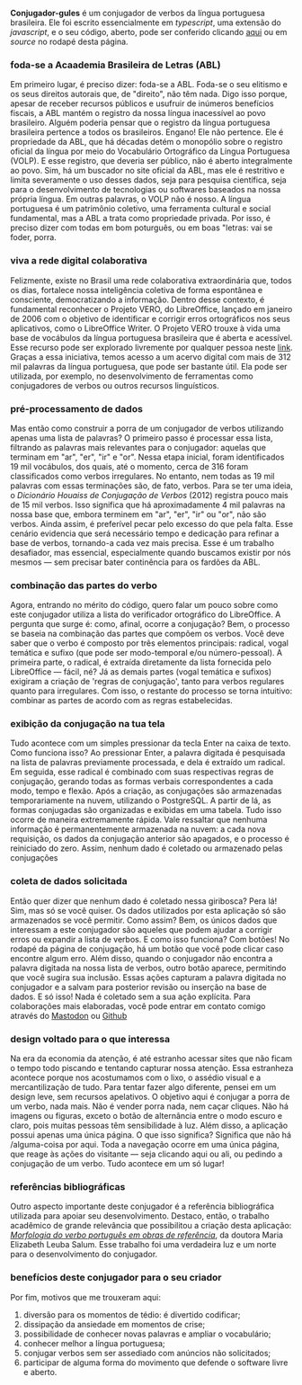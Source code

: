 
**Conjugador-gules**
é um conjugador de verbos da língua portuguesa brasileira. Ele foi escrito essencialmente em 
_typescript_, uma extensão do _javascript_, e o seu código, aberto, pode ser
conferido clicando [aqui](https://github.com/renribsilva/conjugador) ou em _source_
no rodapé desta página.

### foda-se a Acaademia Brasileira de Letras (ABL)

Em primeiro lugar, é preciso dizer: foda-se a ABL. Foda-se o seu elitismo 
e os seus direitos autorais que, de "direito", não têm nada. Digo isso porque, 
apesar de receber recursos públicos e usufruir de inúmeros benefícios fiscais, 
a ABL mantém o registro da nossa língua inacessível ao povo brasileiro.
Alguém poderia pensar que o registro da língua portuguesa brasileira pertence
a todos os brasileiros. Engano! Ele não pertence. Ele é propriedade da ABL, 
que há décadas detém o monopólio sobre o registro oficial da língua por meio 
do Vocabulário Ortográfico da Língua Portuguesa (VOLP). E esse registro, 
que deveria ser público, não é aberto integralmente ao povo. Sim, há um buscador
no site oficial da ABL, mas ele é restritivo e limita severamente o uso desses dados, 
seja para pesquisa científica, seja para o desenvolvimento de tecnologias ou softwares
baseados na nossa própria língua. Em outras palavras, o VOLP não é nosso.
A língua portuguesa é um patrimônio coletivo, uma ferramenta cultural e social
fundamental, mas a ABL a trata como propriedade privada. Por isso,
é preciso dizer com todas em bom poturguês, ou em boas "letras: 
vai se foder, porra. 

### viva a rede digital colaborativa

Felizmente, existe no Brasil uma rede colaborativa extraordinária que, todos os dias, 
fortalece nossa inteligência coletiva de forma espontânea e consciente, 
democratizando a informação. Dentro desse contexto, é fundamental reconhecer o Projeto VERO, 
do LibreOffice, lançado em janeiro de 2006 com o objetivo de identificar e corrigir 
erros ortográficos nos seus aplicativos, como o LibreOffice Writer.
O Projeto VERO trouxe à vida uma base de vocábulos da língua portuguesa brasileira 
que é aberta e acessível. Esse recurso pode ser explorado livremente por qualquer
pessoa neste [link](https://cgit.freedesktop.org/libreoffice/dictionaries/plain/pt_BR/pt_BR.dic). 
Graças a essa iniciativa, temos acesso a um acervo digital com mais de 312 mil 
palavras da língua portuguesa, que pode ser bastante útil.
Ela pode ser utilizada, por exemplo, no desenvolvimento de ferramentas como conjugadores
de verbos ou outros recursos linguísticos.

### pré-processamento de dados

Mas então como construir a porra de um conjugador de verbos utilizando 
apenas uma lista de palavras? O primeiro passo é processar essa lista, 
filtrando as palavras mais relevantes para o conjugador: 
aquelas que terminam em "ar", "er", "ir" e "or". Nessa etapa inicial, 
foram identificados 19 mil vocábulos, dos quais, até o momento, cerca de 316 foram 
classificados como verbos irregulares. No entanto, nem todas as 19 mil palavras 
com essas terminações são, de fato, verbos. Para se ter uma ideia, o 
_Dicionário Houaiss de Conjugação de Verbos_ (2012) registra pouco mais de 15 mil verbos. 
Isso significa que há aproximadamente 4 mil palavras na nossa base que, 
embora terminem em "ar", "er", "ir" ou "or", não são verbos. 
Ainda assim, é preferível pecar pelo excesso do que pela falta. 
Esse cenário evidencia que será necessário tempo e dedicação para refinar a base 
de verbos, tornando-a cada vez mais precisa. Esse é um trabalho desafiador, 
mas essencial, especialmente quando buscamos existir por nós mesmos 
— sem precisar bater continência para os fardões da ABL.

### combinação das partes do verbo

Agora, entrando no mérito do código, quero falar um pouco sobre como este 
conjugador utiliza a lista do verificador ortográfico do LibreOffice. 
A pergunta que surge é: como, afinal, ocorre a conjugação? Bem, o processo se baseia 
na combinação das partes que compõem os verbos. Você deve saber que
o verbo é composto por três elementos principais: radical, vogal temática e 
sufixo (que pode ser modo-temporal e/ou número-pessoal). A primeira parte, 
o radical, é extraída diretamente da lista fornecida pelo LibreOffice — fácil, né?
Já as demais partes (vogal temática e sufixos) exigiram a criação de 'regras de conjugação',
tanto para verbos regulares quanto para irregulares. Com isso, 
o restante do processo se torna intuitivo: combinar as partes de acordo 
com as regras estabelecidas. 

### exibição da conjugação na tua tela

Tudo acontece com um simples pressionar da tecla Enter na caixa de texto. 
Como funciona isso? Ao pressionar Enter, a palavra digitada é pesquisada na 
lista de palavras previamente processada, e dela é extraído um radical.
Em seguida, esse radical é combinado com suas respectivas regras de conjugação, 
gerando todas as formas verbais correspondentes a cada modo, tempo e flexão. 
Após a criação, as conjugações são armazenadas temporariamente na nuvem, 
utilizando o PostgreSQL. A partir de lá, as formas conjugadas são organizadas 
e exibidas em uma tabela. Tudo isso ocorre de maneira extremamente rápida. 
Vale ressaltar que nenhuma informação é permanentemente armazenada na nuvem: 
a cada nova requisição, os dados da conjugação anterior são apagados, 
e o processo é reiniciado do zero. Assim, nenhum dado é coletado ou armazenado
pelas conjugações

### coleta de dados solicitada

Então quer dizer que nenhum dado é coletado nessa giribosca?
Pera lá! Sim, mas só se você quiser. Os dados utilizados por esta aplicação
só são armazenados se você permitir. Como assim? Bem, os únicos dados que
interessam a este conjugador são aqueles que podem ajudar a corrigir erros ou
expandir a lista de verbos. E como isso funciona? Com botões! No rodapé da página
de conjugação, há um botão que você pode clicar caso encontre algum erro.
Além disso, quando o conjugador não encontra a palavra digitada na nossa 
lista de verbos, outro botão aparece, permitindo que você sugira sua inclusão.
Essas ações capturam a palavra digitada no conjugador e a salvam para posterior
revisão ou inserção na base de dados. E só isso! Nada é coletado sem a sua ação explícita.
Para colaborações mais elaboradas, você pode entrar em contato comigo através 
do [Mastodon](https://ursal.zone/@renribsilva) ou 
[Github](https://github.com/renribsilva/conjugador)

### design voltado para o que interessa

Na era da economia da atenção, é até estranho acessar sites que não 
ficam o tempo todo piscando e tentando capturar nossa atenção. Essa estranheza
acontece porque nos acostumamos com o lixo, o assédio visual e a mercantilização de tudo.
Para tentar fazer algo diferente, pensei em um design leve, sem recursos apelativos. 
O objetivo aqui é conjugar a porra de um verbo, nada mais. Não é vender porra nada,
nem caçar cliques. Não há imagens ou figuras, exceto o botão de alternância entre 
o modo escuro e claro, pois muitas pessoas têm sensibilidade à luz. 
Além disso, a aplicação possui apenas uma única página. O que isso significa?
Significa que não há /alguma-coisa por aqui. Toda a navegação ocorre em uma única página,
que reage às ações do visitante — seja clicando aqui ou ali, ou pedindo a conjugação
 de um verbo. Tudo acontece em um só lugar!

### referências bibliográficas

Outro aspecto importante deste conjugador é a referência bibliográfica 
utilizada para apoiar seu desenvolvimento. Destaco, então, o trabalho acadêmico de
grande relevância que possibilitou a criação desta aplicação: 
_[Morfologia do verbo português em obras de referência](https://doi.org/10.11606/T.8.2007.tde-04102007-143455)_,
da doutora Maria Elizabeth Leuba Salum. Esse trabalho foi uma verdadeira luz 
e um norte para o desenvolvimento do conjugador.

### benefícios deste conjugador para o seu criador

Por fim, motivos que me trouxeram aqui:

1. diversão para os momentos de tédio: é divertido codificar;
1. dissipação da ansiedade em momentos de crise;
2. possibilidade de conhecer novas palavras e ampliar o vocabulário;
3. conhecer melhor a língua portuguesa;
4. conjugar verbos sem ser assediado com anúncios não solicitados;
5. participar de alguma forma do movimento que defende o software livre e aberto.